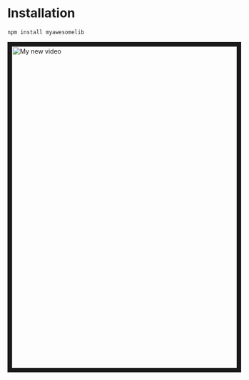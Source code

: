
# Installation

```bash
npm install myawesomelib
```
<a href="http://www.youtube.com/watch?feature=player_embedded&v=nEWUc89PD2Y
" target="_blank"><img src="http://img.youtube.com/vi/nEWUc89PD2Y/1.jpg" 
alt="My new video" width="1280" height="720" border="10" /></a>
